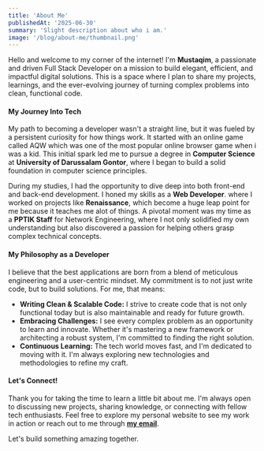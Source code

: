 ```yaml
---
title: 'About Me'
publishedAt: '2025-06-30'
summary: 'Slight description about who i am.'
image: '/blog/about-me/thumbnail.png'
---
```


Hello and welcome to my corner of the internet! I'm **Mustaqim**, a passionate and driven Full Stack Developer on a mission to build elegant, efficient, and impactful digital solutions. This is a space where I plan to share my projects, learnings, and the ever-evolving journey of turning complex problems into clean, functional code.

#### My Journey Into Tech

My path to becoming a developer wasn't a straight line, but it was fueled by a persistent curiosity for how things work. It started with an online game called AQW which was one of the most popular online browser game when i was a kid. This initial spark led me to pursue a degree in **Computer Science** at **University of Darussalam Gontor**, where I began to build a solid foundation in computer science principles.

During my studies, I had the opportunity to dive deep into both front-end and back-end development. I honed my skills as a **Web Developer**. where I worked on projects like **Renaissance**, which become a huge leap point for me because it teaches me alot of things. A pivotal moment was my time as a **PPTIK Staff** for Network Engineering, where I not only solidified my own understanding but also discovered a passion for helping others grasp complex technical concepts.

#### My Philosophy as a Developer

I believe that the best applications are born from a blend of meticulous engineering and a user-centric mindset. My commitment is to not just write code, but to build solutions. For me, that means:

- **Writing Clean & Scalable Code:** I strive to create code that is not only functional today but is also maintainable and ready for future growth.
- **Embracing Challenges:** I see every complex problem as an opportunity to learn and innovate. Whether it's mastering a new framework or architecting a robust system, I'm committed to finding the right solution.
- **Continuous Learning:** The tech world moves fast, and I'm dedicated to moving with it. I'm always exploring new technologies and methodologies to refine my craft.

#### Let's Connect!

Thank you for taking the time to learn a little bit about me. I'm always open to discussing new projects, sharing knowledge, or connecting with fellow tech enthusiasts. Feel free to explore my personal website to see my work in action or reach out to me through **[my email](mailto:mcqeemsofficial@gmail.com)**.

Let's build something amazing together.

